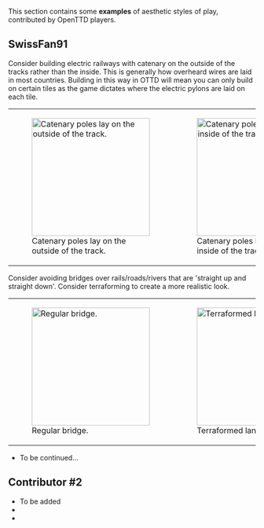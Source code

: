 {{en/Incomplete}}

{{en/Manual/Navigation}}

This section contains some '''examples''' of aesthetic styles of play, contributed by OpenTTD players.

==SwissFan91==
Consider building electric railways with catenary on the outside of the tracks rather than the inside. This is generally how overheard wires are laid in most countries. Building in this way in OTTD will mean you can only build on certain tiles as the game dictates where the electric pylons are laid on each tile.
{|
|style="background:none; border:0px"| [[File:en/Community/Play Style/1a.png|center|240px|thumb|Catenary poles lay on the outside of the track.]]
|style="background:none; border:0px"| [[File:en/Community/Play Style/1b.png|center|240px|thumb|Catenary poles lay on the inside of the track.]]
|}

Consider avoiding bridges over rails/roads/rivers that are 'straight up and straight down'. Consider terraforming to create a more realistic look.
{|
|style="background:none; border:0px"| [[File:en/Community/Play Style/2b.png|center|240px|thumb|Regular bridge.]]
|style="background:none; border:0px"| [[File:en/Community/Play Style/2a.png|center|240px|thumb|Terraformed land + bridge.]]
|}
* To be continued...

==Contributor #2==
* To be added
*
*



{{en/Community/Play Style/Aesthetics}}
